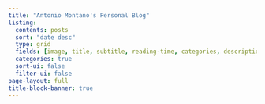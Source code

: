 ```yaml
---
title: "Antonio Montano's Personal Blog"
listing:
  contents: posts
  sort: "date desc"
  type: grid
  fields: [image, title, subtitle, reading-time, categories, description, author, date]
  categories: true
  sort-ui: false
  filter-ui: false
page-layout: full
title-block-banner: true
---
```



